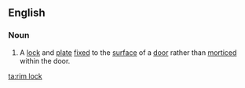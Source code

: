 ==English==

===Noun===
{{en-noun|head=[[rim]] [[lock]]}}

# A [[lock]] and [[plate]] [[fixed]] to the [[surface]] of a [[door]] rather than [[morticed]] within the door.

[[ta:rim lock]]